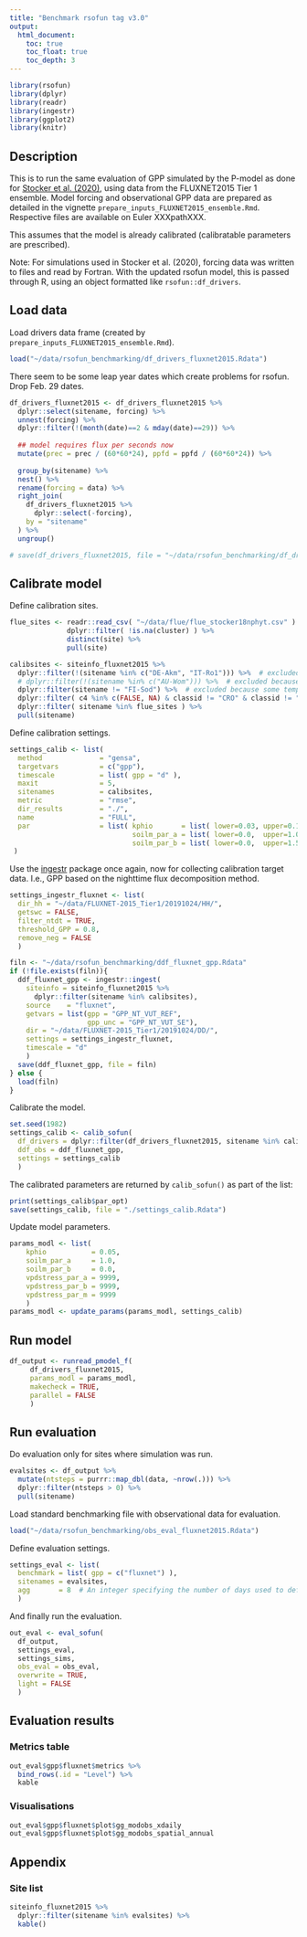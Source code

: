 ```yaml
---
title: "Benchmark rsofun tag v3.0"
output:
  html_document:
    toc: true
    toc_float: true
    toc_depth: 3
---
```


```r
library(rsofun)
library(dplyr)
library(readr)
library(ingestr)
library(ggplot2)
library(knitr)
```

## Description

This is to run the same evaluation of GPP simulated by the P-model as done for [Stocker et al. (2020)](https://gmd.copernicus.org/articles/13/1545/2020/), using data from the FLUXNET2015 Tier 1 ensemble. Model forcing and observational GPP data are prepared as detailed in the vignette `prepare_inputs_FLUXNET2015_ensemble.Rmd`. Respective files are available on Euler XXXpathXXX.

This assumes that the model is already calibrated (calibratable parameters are prescribed).

Note: For simulations used in Stocker et al. (2020), forcing data was written to files and read by Fortran. With the updated rsofun model, this is passed through R, using an object formatted like `rsofun::df_drivers`.

## Load data

Load drivers data frame (created by `prepare_inputs_FLUXNET2015_ensemble.Rmd`).
```r
load("~/data/rsofun_benchmarking/df_drivers_fluxnet2015.Rdata")
```

There seem to be some leap year dates which create problems for rsofun. Drop Feb. 29 dates.
```r
df_drivers_fluxnet2015 <- df_drivers_fluxnet2015 %>% 
  dplyr::select(sitename, forcing) %>% 
  unnest(forcing) %>% 
  dplyr::filter(!(month(date)==2 & mday(date)==29)) %>% 
  
  ## model requires flux per seconds now
  mutate(prec = prec / (60*60*24), ppfd = ppfd / (60*60*24)) %>% 
  
  group_by(sitename) %>% 
  nest() %>%
  rename(forcing = data) %>% 
  right_join(
    df_drivers_fluxnet2015 %>% 
      dplyr::select(-forcing),
    by = "sitename"
  ) %>% 
  ungroup()

# save(df_drivers_fluxnet2015, file = "~/data/rsofun_benchmarking/df_drivers_fluxnet2015.Rdata")
```

## Calibrate model

Define calibration sites.
```r
flue_sites <- readr::read_csv( "~/data/flue/flue_stocker18nphyt.csv" ) %>%
              dplyr::filter( !is.na(cluster) ) %>% 
              distinct(site) %>% 
              pull(site)

calibsites <- siteinfo_fluxnet2015 %>% 
  dplyr::filter(!(sitename %in% c("DE-Akm", "IT-Ro1"))) %>%  # excluded because fapar data could not be downloaded (WEIRD)
  # dplyr::filter(!(sitename %in% c("AU-Wom"))) %>%  # excluded because no GPP data was found in FLUXNET file
  dplyr::filter(sitename != "FI-Sod") %>%  # excluded because some temperature data is missing
  dplyr::filter( c4 %in% c(FALSE, NA) & classid != "CRO" & classid != "WET" ) %>%
  dplyr::filter( sitename %in% flue_sites ) %>%
  pull(sitename)
```

Define calibration settings.
```r
settings_calib <- list(
  method              = "gensa",
  targetvars          = c("gpp"),
  timescale           = list( gpp = "d" ),
  maxit               = 5,
  sitenames           = calibsites,
  metric              = "rmse",
  dir_results         = "./",
  name                = "FULL",
  par                 = list( kphio       = list( lower=0.03, upper=0.1, init= 0.05 ),
                              soilm_par_a = list( lower=0.0,  upper=1.0, init=0.0 ),
                              soilm_par_b = list( lower=0.0,  upper=1.5, init=0.6 ) )
 )
```

Use the [ingestr](https://github.com/stineb/ingestr) package once again, now for collecting calibration target data. I.e., GPP based on the nighttime flux decomposition method.
```r
settings_ingestr_fluxnet <- list(
  dir_hh = "~/data/FLUXNET-2015_Tier1/20191024/HH/", 
  getswc = FALSE,
  filter_ntdt = TRUE,
  threshold_GPP = 0.8,
  remove_neg = FALSE
  )

filn <- "~/data/rsofun_benchmarking/ddf_fluxnet_gpp.Rdata"
if (!file.exists(filn)){
  ddf_fluxnet_gpp <- ingestr::ingest(
    siteinfo = siteinfo_fluxnet2015 %>% 
      dplyr::filter(sitename %in% calibsites),
    source    = "fluxnet",
    getvars = list(gpp = "GPP_NT_VUT_REF",
                   gpp_unc = "GPP_NT_VUT_SE"),
    dir = "~/data/FLUXNET-2015_Tier1/20191024/DD/",
    settings = settings_ingestr_fluxnet,
    timescale = "d"
    )
  save(ddf_fluxnet_gpp, file = filn)
} else {
  load(filn)
}
```

Calibrate the model.
```r
set.seed(1982)
settings_calib <- calib_sofun(
  df_drivers = dplyr::filter(df_drivers_fluxnet2015, sitename %in% calibsites),  # use only one site
  ddf_obs = ddf_fluxnet_gpp,
  settings = settings_calib
  )
```

The calibrated parameters are returned by `calib_sofun()` as part of the list:
```r
print(settings_calib$par_opt)
save(settings_calib, file = "./settings_calib.Rdata")
```

Update model parameters.
```r
params_modl <- list(
	kphio           = 0.05,
	soilm_par_a     = 1.0,
	soilm_par_b     = 0.0,
	vpdstress_par_a = 9999,
	vpdstress_par_b = 9999,
	vpdstress_par_m = 9999
	)
params_modl <- update_params(params_modl, settings_calib)
```


## Run model

```r
df_output <- runread_pmodel_f(
     df_drivers_fluxnet2015,
     params_modl = params_modl, 
     makecheck = TRUE,
     parallel = FALSE
     )
```

<!-- Check. -->
<!-- ```{r} -->
<!-- df_output$data[[89]] %>% ggplot(aes(date, gpp)) + geom_line()  # 89 crashes: NL-Loo -->
<!-- ``` -->

## Run evaluation

Do evaluation only for sites where simulation was run.
```r
evalsites <- df_output %>% 
  mutate(ntsteps = purrr::map_dbl(data, ~nrow(.))) %>% 
  dplyr::filter(ntsteps > 0) %>% 
  pull(sitename)
```

Load standard benchmarking file with observational data for evaluation.
```r
load("~/data/rsofun_benchmarking/obs_eval_fluxnet2015.Rdata")
```


<!-- Get observational data frames (daily, monthly, and annual) using ingestr. -->
<!-- ```{r} -->
<!-- settings_fluxnet <- list( -->
<!--   getswc = FALSE, -->
<!--   filter_ntdt = TRUE, -->
<!--   threshold_GPP = 0.8, -->
<!--   remove_neg = FALSE -->
<!--   ) -->

<!-- ddf_eval <- ingestr::ingest( -->
<!--   siteinfo  = df_drivers_fluxnet2015 %>%  -->
<!--     dplyr::select(sitename, siteinfo) %>%  -->
<!--     unnest(siteinfo) %>%  -->
<!--     dplyr::filter(sitename %in% evalsites), -->
<!--   source    = "fluxnet", -->
<!--   getvars   = list(gpp = "GPP_NT_VUT_REF", -->
<!--                    gpp_unc = "GPP_NT_VUT_SE"), -->
<!--   dir       = "~/data/FLUXNET-2015_Tier1/20191024/DD/", -->
<!--   settings  = settings_fluxnet, -->
<!--   timescale = "d" -->
<!--   ) -->

<!-- mdf_eval <- ingestr::ingest( -->
<!--   siteinfo  = df_drivers_fluxnet2015 %>%  -->
<!--     dplyr::select(sitename, siteinfo) %>%  -->
<!--     unnest(siteinfo) %>%  -->
<!--     dplyr::filter(sitename %in% evalsites), -->
<!--   source    = "fluxnet", -->
<!--   getvars   = list(gpp = "GPP_NT_VUT_REF", -->
<!--                    gpp_unc = "GPP_NT_VUT_SE"), -->
<!--   dir       = "~/data/FLUXNET-2015_Tier1/20191024/MM/", -->
<!--   settings  = settings_fluxnet, -->
<!--   timescale = "m" -->
<!--   ) -->

<!-- adf_eval <- ingestr::ingest( -->
<!--   siteinfo  = df_drivers_fluxnet2015 %>%  -->
<!--     dplyr::select(sitename, siteinfo) %>%  -->
<!--     unnest(siteinfo) %>%  -->
<!--     dplyr::filter(sitename %in% evalsites), -->
<!--   source    = "fluxnet", -->
<!--   getvars   = list(gpp = "GPP_NT_VUT_REF", -->
<!--                    gpp_unc = "GPP_NT_VUT_SE"), -->
<!--   dir       = "~/data/FLUXNET-2015_Tier1/20191024/YY/", -->
<!--   settings  = settings_fluxnet, -->
<!--   timescale = "y" -->
<!--   ) -->
<!-- ``` -->

<!-- --- -->

<!-- **TEST:** -->
<!-- Load observational data used Stocker et al. -->
<!-- ```{r} -->
<!-- load("~/eval_pmodel/data/obs_eval_NT.Rdata") -->
<!-- obs_eval_st20 <- obs_eval -->
<!-- ``` -->

<!-- --- -->

<!-- Define evaluation settings. -->
<!-- ```{r} -->
<!-- settings_eval <- list( -->
<!--   benchmark = list( gpp = c("fluxnet") ), -->
<!--   sitenames = evalsites, -->
<!--   agg       = 8  # An integer specifying the number of days used to define the width of bins for daily data aggregated to several days -->
<!--   ) -->
<!-- ``` -->

<!-- Collect observational data into standard-formatted object. -->
<!-- ```{r} -->
<!-- obs_eval <- collect_obs_eval(  -->
<!--   siteinfo = df_drivers_fluxnet2015 %>%  -->
<!--     dplyr::select(sitename, siteinfo) %>%  -->
<!--     unnest(siteinfo) %>%  -->
<!--     dplyr::filter(sitename %in% evalsites), -->
<!--   settings = settings_eval,  -->
<!--   adf = adf_eval,  -->
<!--   mdf = mdf_eval,  -->
<!--   ddf = ddf_eval  -->
<!--   ) -->
<!-- ``` -->

<!-- --- -->
<!-- **TEST:** -->

<!-- Make sure to use the same sites as simulated in Stocker et al., 2020. -->
<!-- ```{r} -->
<!-- load("~/eval_pmodel/calib_results/out_eval_FULL.Rdata") -->
<!-- sites_st20 <- out_eval_FULL$gpp$fluxnet2015$data$ddf %>% pull(sitename) %>% unique() -->

<!-- df_output <- df_output %>%  -->
<!--   dplyr::filter(sitename %in% sites_st20) -->
<!-- ``` -->

<!-- Overwrite with observational data used Stocker et al. (2020). -->
<!-- ```{r} -->
<!-- ## adf -->
<!-- df_tmp <- obs_eval_st20$adf %>%  -->
<!--   dplyr::select(sitename, date, gpp) %>%  -->
<!--   group_by(sitename) %>%  -->
<!--   nest() -->
<!-- obs_eval$adf <- obs_eval$adf %>%  -->
<!--   dplyr::select(-data) %>%  -->
<!--   left_join(df_tmp, by = "sitename") -->

<!-- ## mdf -->
<!-- df_tmp <- obs_eval_st20$mdf %>%  -->
<!--   dplyr::select(sitename, date, gpp) %>%  -->
<!--   group_by(sitename) %>%  -->
<!--   nest() -->
<!-- obs_eval$mdf <- obs_eval$mdf %>%  -->
<!--   dplyr::select(-data) %>%  -->
<!--   left_join(df_tmp, by = "sitename") -->

<!-- ## xdf -->
<!-- df_tmp <- obs_eval_st20$xdf %>%  -->
<!--   dplyr::select(sitename, inbin, gpp) %>%  -->
<!--   group_by(sitename) %>%  -->
<!--   nest() -->
<!-- obs_eval$xdf <- obs_eval$xdf %>%  -->
<!--   dplyr::select(-data) %>%  -->
<!--   left_join(df_tmp, by = "sitename") -->

<!-- ## ddf -->
<!-- df_tmp <- obs_eval_st20$ddf %>%  -->
<!--   dplyr::select(sitename, date, gpp) %>%  -->
<!--   group_by(sitename) %>%  -->
<!--   nest() -->
<!-- obs_eval$ddf <- obs_eval$ddf %>%  -->
<!--   dplyr::select(-data) %>%  -->
<!--   left_join(df_tmp, by = "sitename") -->

<!-- obs_eval$breaks <- obs_eval_st20$breaks_xdf -->
<!-- ``` -->

<!-- --- -->

<!-- ```{r} -->
<!-- save(obs_eval, file = "~/data/rsofun_benchmarking/obs_eval_fluxnet2015.Rdata") -->
<!-- ``` -->

Define evaluation settings.
```r
settings_eval <- list(
  benchmark = list( gpp = c("fluxnet") ),
  sitenames = evalsites,
  agg       = 8  # An integer specifying the number of days used to define the width of bins for daily data aggregated to several days
  )
```

And finally run the evaluation.
```r
out_eval <- eval_sofun( 
  df_output, 
  settings_eval, 
  settings_sims, 
  obs_eval = obs_eval, 
  overwrite = TRUE, 
  light = FALSE 
  )
```

## Evaluation results

### Metrics table

```r
out_eval$gpp$fluxnet$metrics %>% 
  bind_rows(.id = "Level") %>% 
  kable
```

### Visualisations

```r
out_eval$gpp$fluxnet$plot$gg_modobs_xdaily
out_eval$gpp$fluxnet$plot$gg_modobs_spatial_annual
```


## Appendix

### Site list

```r
siteinfo_fluxnet2015 %>% 
  dplyr::filter(sitename %in% evalsites) %>% 
  kable()
```